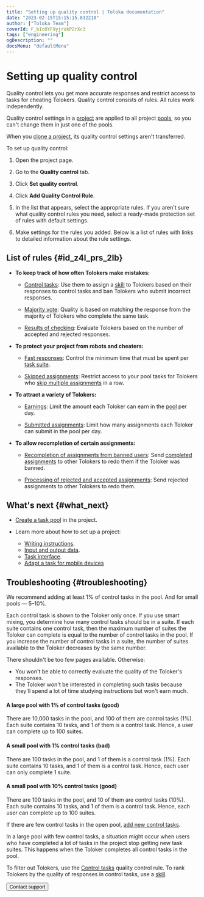 ```yaml
---
title: "Setting up quality control | Toloka documentation"
date: "2023-02-15T15:15:15.832210"
author: ["Toloka Team"]
coverId: F_bIcOYF9yjrxkPZrXc3
tags: ["engineering"]
ogDescription: ""
docsMenu: "defaultMenu"
---
```



# Setting up quality control

Quality control lets you get more accurate responses and restrict access to tasks for cheating Tolokers. Quality control consists of rules. All rules work independently.

<Note mode="warning" title="Warning">

Quality control settings in a [project](/docs/glossary#project) are applied to all project [pools](/docs/glossary#pool), so you can't change them in just one of the pools.

When you [clone a project](/docs/guide/project), its quality control settings aren't transferred.

</Note>

To set up quality control:

1. Open the project page.

1. Go to the **Quality control** tab.

1. Click **Set quality control**.

1. Click **Add Quality Control Rule**.

1. In the list that appears, select the appropriate rules. If you aren't sure what quality control rules you need, select a ready-made protection set of rules with default settings.

1. Make settings for the rules you added. Below is a list of rules with links to detailed information about the rule settings.

## List of rules {#id_z4l_prs_2lb}

- **To keep track of how often Tolokers make mistakes:**

    - [Control tasks](/docs/guide/goldenset): Use them to assign a [skill](/docs/glossary#skill) to Tolokers based on their responses to control tasks and ban Tolokers who submit incorrect responses.

    - [Majority vote](/docs/guide/mvote): Quality is based on matching the response from the majority of Tolokers who complete the same task.

    - [Results of checking](/docs/guide/reviewing-assignments): Evaluate Tolokers based on the number of accepted and rejected responses.

- **To protect your project from robots and cheaters:**

    - [Fast responses](/docs/guide/quick-answers): Control the minimum time that must be spent per [task suite](/docs/glossary#task-suite).

    - [Skipped assignments](/docs/guide/skipped-assignments): Restrict access to your pool tasks for Tolokers who [skip multiple assignments](/docs/guide/pool_statistic-pool#skipped-tasks) in a row.

- **To attract a variety of Tolokers:**

    - [Earnings](/docs/guide/income): Limit the amount each Toloker can earn in the [pool](/docs/glossary#pool) per day.

    - [Submitted assignments](/docs/guide/submitted-answers): Limit how many assignments each Toloker can submit in the pool per day.

- **To allow recompletion of certain assignments:**

    - [Recompletion of assignments from banned users](/docs/guide/restore-task-overlap): Send [completed assignments](/docs/glossary#completed-tasks) to other Tolokers to redo them if the Toloker was banned.

    - [Processing of rejected and accepted assignments](/docs/guide/reassessment-after-accepting): Send rejected assignments to other Tolokers to redo them.

## What's next {#what_next}

- [Create a task pool](/docs/guide/pool-main) in the project.
- Learn more about how to set up a project:

    - [Writing instructions](/docs/guide/instruction).
    - [Input and output data](/docs/guide/incoming).
    - [Task interface](/docs/guide/spec).
    - [Adapt a task for mobile devices](/docs/guide/mobile)

## Troubleshooting {#troubleshooting}

<FaqSetQualityControl/>

<Cut title="How many control tasks do I need to add?">

We recommend adding at least 1% of control tasks in the pool. And for small pools — 5–10%.

<Cut title="Why's that?">

Each control task is shown to the Toloker only once. If you use smart mixing, you determine how many control tasks should be in a suite. If each suite contains one control task, then the maximum number of suites the Toloker can complete is equal to the number of control tasks in the pool. If you increase the number of control tasks in a suite, the number of suites available to the Toloker decreases by the same number.

There shouldn't be too few pages available. Otherwise:

- You won't be able to correctly evaluate the quality of the Toloker's responses.
- The Toloker won't be interested in completing such tasks because they'll spend a lot of time studying instructions but won't earn much.

<Cut title="Example">

#### A large pool with 1% of control tasks (good)

There are 10,000 tasks in the pool, and 100 of them are control tasks (1%). Each suite contains 10 tasks, and 1 of them is a control task. Hence, a user can complete up to 100 suites.

#### A small pool with 1% control tasks (bad)

There are 100 tasks in the pool, and 1 of them is a control task (1%). Each suite contains 10 tasks, and 1 of them is a control task. Hence, each user can only complete 1 suite.

#### A small pool with 10% control tasks (good)

There are 100 tasks in the pool, and 10 of them are control tasks (10%). Each suite contains 10 tasks, and 1 of them is a control task. Hence, each user can complete up to 100 suites.

</Cut>

</Cut>

If there are few control tasks in the open pool, [add new control tasks](/docs/guide/troubleshooting/troubleshooting#add-gs).

<Cut title="What for">

In a large pool with few control tasks, a situation might occur when users who have completed a lot of tasks in the project stop getting new task suites. This happens when the Toloker completes all control tasks in the pool.

</Cut>

<Note mode="note" title="Note">

To filter out Tolokers, use the [Control tasks](/docs/guide/control) quality control rule. To rank Tolokers by the quality of responses in control tasks, use a [skill](/docs/guide/nav).

</Note>

</Cut>

<FaqCorrectResponsesCounted/>

<FaqSkillForEveryPool/>

<FaqSkillForDifferentProjects/>

<FaqDisableTasks/>

<Button themeColor="light" view="default" size="l" type="link" url="/docs/guide/troubleshooting/support?form-source=guide-project-qa">Contact support</Button>
